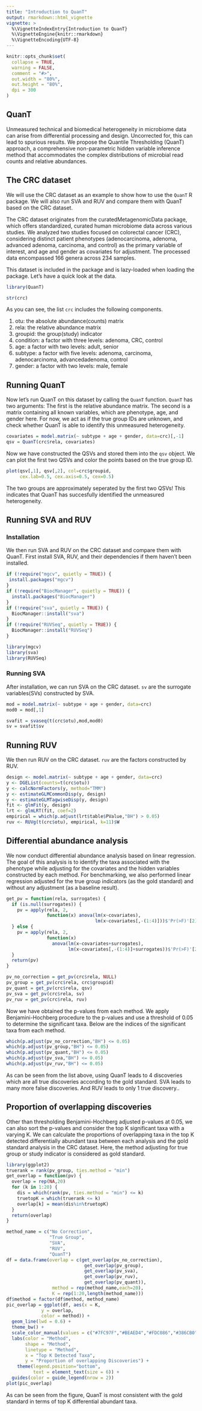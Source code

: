 ```yaml
---
title: "Introduction to QuanT"
output: rmarkdown::html_vignette
vignette: >
  %\VignetteIndexEntry{Introduction to QuanT}
  %\VignetteEngine{knitr::rmarkdown}
  %\VignetteEncoding{UTF-8}
---
```


```r
knitr::opts_chunk$set(
  collapse = TRUE,
  warning = FALSE,
  comment = "#>",
  out.width = "80%",
  out.height = "80%",
  dpi = 300
)
```

## QuanT
Unmeasured technical and biomedical heterogeneity in microbiome data can arise from differential processing and design. Uncorrected for, this can lead to spurious results.  We propose the Quantile Thresholding (QuanT) approach, a comprehensive non-parametric hidden variable inference method that accommodates the complex distributions of microbial read counts and relative abundances.

## The CRC dataset
We will use the CRC dataset as an example to show how to use the `QuanT` R package. We will also run SVA and RUV and compare them with QuanT based on the CRC dataset.

The CRC dataset originates from the curatedMetagenomicData package, which offers standardized, curated human microbiome data across various studies. We analyzed two studies focused on colorectal cancer (CRC), considering distinct patient phenotypes (adenocarcinoma, adenoma, advanced adenoma, carcinoma, and control) as the primary variable of interest, and age and gender as covariates for adjustment. The processed data encompassed 166 genera across 234 samples. 

This dataset is included in the package and is lazy-loaded when loading the package. Let's have a quick look at the data.
```r
library(QuanT)

str(crc)
```

As you can see, the list `crc` includes the following components.

1. otu: the absolute abundance(counts) matrix
2. rela: the relative abundance matrix
3. groupid: the group(study) indicator
4. condition: a factor with three levels: adenoma, CRC, control
5. age: a factor with two levels: adult, senior
6. subtype: a factor with five levels: adenoma, carcinoma, adenocarcinoma, advancedadenoma, control
7. gender: a factor with two levels: male, female

## Running QuanT
Now let's run QuanT on this dataset by calling the `QuanT` function. `QuanT` has two arguments: The first is the relative abundance matrix. The second is a matrix containing all known variables, which are phenotype, age, and gender here. For now, we act as if the true group IDs are unknown, and check whether QuanT is able to identify this unmeasured heterogeneity.
```r
covariates = model.matrix(~ subtype + age + gender, data=crc)[,-1]
qsv = QuanT(crc$rela, covariates)
```

Now we have constructed the QSVs and stored them into the `qsv` object. We can plot the first two QSVs and color the points based on the true group ID.
```r
plot(qsv[,1], qsv[,2], col=crc$groupid, 
     cex.lab=0.5, cex.axis=0.5, cex=0.5)
```

The two groups are approximately seperated by the first two QSVs! This indicates that QuanT has succesfully identified the unmeasured heterogeneity.

## Running SVA and RUV
### Installation
We then run SVA and RUV on the CRC dataset and compare them with QuanT. First install SVA, RUV, and their dependencies if them haven't been installed.
```r
if (!require("mgcv", quietly = TRUE)) {
 install.packages("mgcv")
}
if (!require("BiocManager", quietly = TRUE)) {
  install.packages("BiocManager")
}
if (!require("sva", quietly = TRUE)) {
  BiocManager::install("sva")
}
if (!require("RUVSeq", quietly = TRUE)) {
  BiocManager::install("RUVSeq")
}

library(mgcv)
library(sva)
library(RUVSeq)
```

### Running SVA
After installation, we can run SVA on the CRC dataset. `sv` are the surrogate variables(SVs) constructed by SVA.
```r
mod = model.matrix(~ subtype + age + gender, data=crc)
mod0 = mod[,1]

svafit = svaseq(t(crc$otu),mod,mod0)
sv = svafit$sv
```

## Running RUV
We then run RUV on the CRC dataset. `ruv` are the factors constructed by RUV.
```r
design <- model.matrix(~ subtype + age + gender, data=crc)
y <- DGEList(counts=t(crc$otu))
y <- calcNormFactors(y, method="TMM")
y <- estimateGLMCommonDisp(y, design)
y <- estimateGLMTagwiseDisp(y, design)
fit <- glmFit(y, design)
lrt <- glmLRT(fit, coef=2)
empirical = which(p.adjust(lrt$table$PValue,"BH") > 0.05)
ruv <- RUVg(t(crc$otu), empirical, k=11)$W
```

## Differential abundance analysis
We now conduct differential abundance analysis based on linear regression. The goal of this analysis is to identify the taxa associated with the phenotype while adjusting for the covariates and the hidden variables constructed by each method. For benchmarking, we also performed linear regression adjusted for the true group indicators (as the gold standard) and without any adjustment (as a baseline result). 
```r
get_pv = function(rela, surrogates) {
  if (is.null(surrogates)) {
    pv = apply(rela, 2,
               function(x) anova(lm(x~covariates),
                                 lm(x~covariates[,-(1:4)]))$'Pr(>F)'[2])
  } else {
    pv = apply(rela, 2,
               function(x)
                 anova(lm(x~covariates+surrogates),
                       lm(x~covariates[,-(1:4)]+surrogates))$'Pr(>F)'[2])
  }
  return(pv)
}

pv_no_correction = get_pv(crc$rela, NULL)
pv_group = get_pv(crc$rela, crc$groupid)
pv_quant = get_pv(crc$rela, qsv)
pv_sva = get_pv(crc$rela, sv)
pv_ruv = get_pv(crc$rela, ruv)
```

Now we have obtained the p-values from each method. We apply Benjamini-Hochberg procedure to the p-values and use a threshold of 0.05 to determine the significant taxa. Below are the indices of the significant taxa from each method.
```r
which(p.adjust(pv_no_correction,"BH") <= 0.05)
which(p.adjust(pv_group,"BH") <= 0.05)
which(p.adjust(pv_quant,"BH") <= 0.05)
which(p.adjust(pv_sva,"BH") <= 0.05)
which(p.adjust(pv_ruv,"BH") <= 0.05)
```
As can be seen from the list above, using QuanT leads to 4 discoveries which are all true discoveries according to the gold standard. SVA leads to many more false discoveries. And RUV leads to only 1 true discovery..

## Proportion of overlapping discoveries
Other than thresholding Benjamini-Hochberg adjusted p-values at 0.05, we can also sort the p-values and consider the top K significant taxa with a varying K. We can calculate the proportions of overlapping taxa in the top K detected differentially abundant taxa between each analysis and the gold standard analysis in the CRC dataset. Here, the method adjusting for true group or study indicator is considered as gold standard.
```r
library(ggplot2)
truerank = rank(pv_group, ties.method = "min")
get_overlap = function(pv) {
  overlap = rep(NA,20)
  for (k in 1:20) {
    dis = which(rank(pv, ties.method = "min") <= k)
    truetopK = which(truerank <= k)
    overlap[k] = mean(dis%in%truetopK)
  }
  return(overlap)
}

method_name = c("No Correction",
                "True Group",
                "SVA",
                "RUV",
                "QuanT")
df = data.frame(overlap = c(get_overlap(pv_no_correction), 
                             get_overlap(pv_group), 
                             get_overlap(pv_sva), 
                             get_overlap(pv_ruv), 
                             get_overlap(pv_quant)),
                 method = rep(method_name,each=20),
                 K = rep(1:20,length(method_name)))
df$method = factor(df$method, method_name)
pic_overlap = ggplot(df, aes(x = K,
             y = overlap,
             color = method)) +
  geom_line(lwd = 0.6) +
  theme_bw() +
  scale_color_manual(values = c("#7FC97F","#BEAED4","#FDC086","#386CB0","#F0027F")) +
  labs(color = "Method",
       shape = "Method",
       linetype = "Method",
       x = "Top K Detected Taxa",
       y = "Proportion of overlapping Discoveries") +
    theme(legend.position="bottom",
          text = element_text(size = 6)) +
  guides(color = guide_legend(nrow = 2))
plot(pic_overlap)
```

As can be seen from the figure, QuanT is most consistent with the gold standard in terms of top K differential abundant taxa.
